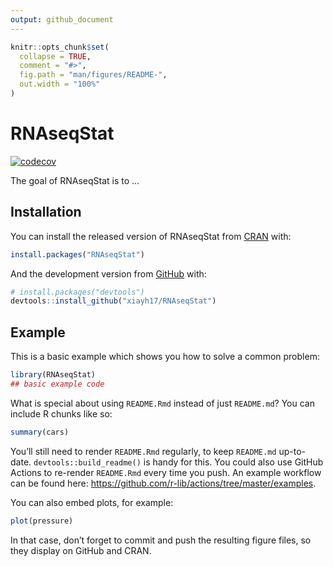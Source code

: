 ```yaml
---
output: github_document
---
```


<!-- README.md is generated from README.Rmd. Please edit that file -->

```r
knitr::opts_chunk$set(
  collapse = TRUE,
  comment = "#>",
  fig.path = "man/figures/README-",
  out.width = "100%"
)
```

# RNAseqStat

<!-- badges: start -->
[![codecov](https://codecov.io/gh/xiayh17/RNAseqStat/branch/master/graph/badge.svg?token=6rlirZDUVo)](https://codecov.io/gh/xiayh17/RNAseqStat)
<!-- badges: end -->

The goal of RNAseqStat is to ...

## Installation

You can install the released version of RNAseqStat from [CRAN](https://CRAN.R-project.org) with:

``` r
install.packages("RNAseqStat")
```

And the development version from [GitHub](https://github.com/) with:

``` r
# install.packages("devtools")
devtools::install_github("xiayh17/RNAseqStat")
```
## Example

This is a basic example which shows you how to solve a common problem:

```r
library(RNAseqStat)
## basic example code
```

What is special about using `README.Rmd` instead of just `README.md`? You can include R chunks like so:

```r
summary(cars)
```

You'll still need to render `README.Rmd` regularly, to keep `README.md` up-to-date. `devtools::build_readme()` is handy for this. You could also use GitHub Actions to re-render `README.Rmd` every time you push. An example workflow can be found here: <https://github.com/r-lib/actions/tree/master/examples>.

You can also embed plots, for example:

```r
plot(pressure)
```

In that case, don't forget to commit and push the resulting figure files, so they display on GitHub and CRAN.
